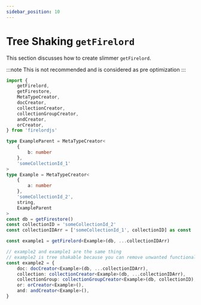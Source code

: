 ```yaml
---
sidebar_position: 10
---
```


# Tree Shaking `getFirelord`

This section discusses how to create slimmer `getFirelord`.

:::note
This is not recommended and is considered as pre optimization
:::

```ts
import {
	getFirelord,
	getFirestore,
	MetaTypeCreator,
	docCreator,
	collectionCreator,
	collectionGroupCreator,
	andCreator,
	orCreator,
} from 'firelordjs'

type ExampleParent = MetaTypeCreator<
	{
		b: number
	},
	'someCollectionId_1'
>
type Example = MetaTypeCreator<
	{
		a: number
	},
	'someCollectionId_2',
	string,
	ExampleParent
>
const db = getFirestore()
const collectionID = 'someCollectionId_2'
const collectionIDArr = ['someCollectionId_1', collectionID] as const

const example1 = getFirelord<Example>(db, ...collectionIDArr)

// example2 and example1 are the same thing
// example2 is tree shakable because you can remove unwanted functionalities.
const example2 = {
	doc: docCreator<Example>(db, ...collectionIDArr),
	collection: collectionCreator<Example>(db, ...collectionIDArr),
	collectionGroup: collectionGroupCreator<Example>(db, collectionID), // collection group requires only the last segment collection id
	or: orCreator<Example>(),
	and: andCreator<Example>(),
}
```
